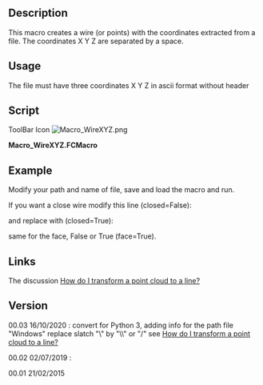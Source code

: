 <languages/>
{{Macro
|Name=WireXYZ
|Icon=Macro_WireXYZ.png
|Description=This macro creates a wire (or points) with the coordinates extracted from a file. The coordinates X Y Z are separated by a space.<br/>{{ColoredText|(Command line, paste this complete macro in the Python console)}}.
|Author=Mario52
|Version=0.3
|Date=2020-10-16
|FCVersion=All
|SeeAlso=[[Macro_Dxf_To_Shape|Macro_Dxf_To_Shape]] [[Image:Macro_Dxf_To_Shape.png|24px]]
|Download=[https://www.freecadweb.org/wiki/images/0/0a/Macro_WireXYZ.png ToolBar Icon]
}}

==Description==

This macro creates a wire (or points) with the coordinates extracted from a file. The coordinates X Y Z are separated by a space. 

==Usage==

The file must have three coordinates X Y Z in ascii format without header

==Script==

ToolBar Icon [[Image:Macro_WireXYZ.png]]

'''Macro_WireXYZ.FCMacro'''

{{MacroCode|code=
# -*- coding: utf-8 -*-
from __future__ import unicode_literals
# created a wire with coordinate x y z separated (in the file without coma)
__title__= "Macro_WireXYZ"
__author__= "Mario52"
__date__= "2020/10/16"
__version__= "00.03"
##
#EX:
#0 0 0
#10 10 10
#15 20 25
#. . . .

from FreeCAD import Base
import Draft, Part

## path for Windows    : C:\yourPath\cloud.asc (create one error in Python (cause, the "\" is a command syntax in Python)
## replace "\" by "/"  result : C:/yourPath/cloud.asc 
## or replace the "\" by "\\" result : C:\\yourPath\\cloud.asc 

fichier = "C:\\yourPath\\cloud.asc"                          # path and name of file.txt

file = open(fichier, "r")                                  # open the file read
wire = []
X=Y=Z = 0.0

for ligne in file:
    coordinates = ligne.split()
    try:                                                        # for format PCD ignore the header
        X,Y,Z = coordinates                                     # separate the coordinates
#        Draft.makePoint(float(X),float(Y),float(Z))            # create points (uncomment for use)
        print(X," ",Y," ",Z)
        wire.append(FreeCAD.Vector(float(X),float(Y),float(Z))) # append the coordinates
    except Exception:
        None
file.close()
Draft.makeWire(wire,closed=False,face=False,support=None)   # create the wire open
#Draft.makeWire(wire,closed=True,face=False,support=None)   # create the wire closed (uncomment for use)

#Draft.makeBSpline(wire,closed=False,face=False,support=None)# create the BSpline open (uncomment for use)
#Draft.makeBSpline(wire,closed=True,face=False,support=None)# create the BSpline open (uncomment for use)

App.ActiveDocument.recompute()

}}


==Example==

{{Code|code=
0 240.42686 0

20 243.83054 0

40 247.33677 0

60 250.94702 0

80 254.66283 0

100 258.48575 0

...
}}
Modify your path and name of file, save and load the macro and run.

{{Code|code=
fichier = "C:\yourPath\cloud.asc"                          # path and name of file.txt

## path for Windows    : C:\yourPath\cloud.asc (create one error in Python (cause, the "\" is a command syntax in Python)
## replace "\" by "/"  result : C:/yourPath/cloud.asc 
## or replace the "\" by "\\" result : C:\\yourPath\\cloud.asc 

}}

If you want a close wire modify this line (closed=False):

{{Code|code=
Draft.makeWire(wire,closed=False,face=False,support=None)   # create the wire open
}}


and replace with (closed=True):

{{Code|code=
Draft.makeWire(wire,closed=True,face=False,support=None)   # create the wire closed
}}

same for the face, False or True (face=True).


==Links==
The discussion [https://forum.freecad.org/viewtopic.php?f=3&t=7828 How do I transform a point cloud to a line?]

==Version==

00.03 16/10/2020 : convert for Python 3, adding info for the path file "Windows" replace slatch  "\" by "\\" or "/" see [https://forum.freecad.org/viewtopic.php?f=3&t=7828 How do I transform a point cloud to a line?]

00.02 02/07/2019 : 

00.01 21/02/2015